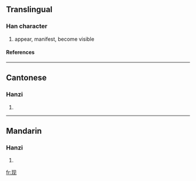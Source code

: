 {{see|現}}

==Translingual==
===Han character===
{{Han char|rn=96|rad=玉|as=04|sn=8|four=|canj=一土月竹山 (MGBHU)}}
# appear, manifest, become visible
====References====
{{Han ref|kx=0728.211|hdz=21104.060|uh=73B0|ud=29616}}

----
==Cantonese==
===Hanzi===
{{yue-hanzi|jyut=|y=yin6}}
# {{defn|Cantonese}}

----
==Mandarin==
===Hanzi===
{{cmn-hanzi|tra=現|pin=[[xiàn]] ([[xian4]])|wg=hsien<sup>4</sup>}}
# {{defn|Mandarin}}

[[fr:现]]